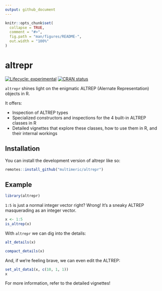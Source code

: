 ```yaml
---
output: github_document
---
```


<!-- README.md is generated from README.Rmd. Please edit that file -->

```r
knitr::opts_chunk$set(
  collapse = TRUE,
  comment = "#>",
  fig.path = "man/figures/README-",
  out.width = "100%"
)
```

# altrepr

<!-- badges: start -->
[![Lifecycle: experimental](https://img.shields.io/badge/lifecycle-experimental-orange.svg)](https://lifecycle.r-lib.org/articles/stages.html#experimental)
[![CRAN status](https://www.r-pkg.org/badges/version/altrepr)](https://CRAN.R-project.org/package=altrepr)
<!-- badges: end -->

`altrepr` shines light on the enigmatic ALTREP (Alernate Representation) objects in R.

It offers:

* Inspection of ALTREP types
* Specialized constructors and inspections for the 4 built-in ALTREP classes in R
* Detailed vignettes that explore these classes, how to use them in R, and
  their internal workings

## Installation

You can install the development version of altrepr like so:

``` r
remotes::install_github("multimeric/altrepr")
```

## Example

```r
library(altrepr)
```

`1:5` is just a normal integer vector right? Wrong! It's a sneaky ALTREP
masquerading as an integer vector.

```r
x <- 1:5
is_altrep(x)
```

With `altrepr` we can dig into the details:
```r
alt_details(x)
```
```r
compact_details(x)
```

And, if we're feeling brave, we can even edit the ALTREP:
```r
set_alt_data1(x, c(10, 1, 1))
x
```

For more information, refer to the detailed vignettes!
